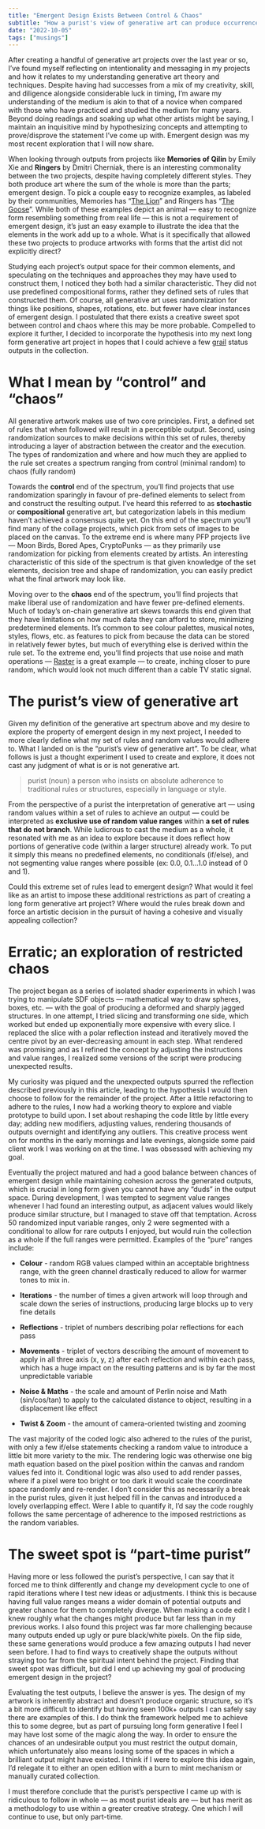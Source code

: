 ```yaml
---
title: "Emergent Design Exists Between Control & Chaos"
subtitle: "How a purist's view of generative art can produce occurrences of emergent design."
date: "2022-10-05"
tags: ["musings"]
---
```


After creating a handful of generative art projects over the last year or so, I’ve found myself reflecting on intentionality and messaging in my projects and how it relates to my understanding generative art theory and techniques. Despite having had successes from a mix of my creativity, skill, and diligence alongside considerable luck in timing, I’m aware my understanding of the medium is akin to that of a novice when compared with those who have practiced and studied the medium for many years. Beyond doing readings and soaking up what other artists might be saying, I maintain an inquisitive mind by hypothesizing concepts and attempting to prove/disprove the statement I’ve come up with. Emergent design was my most recent exploration that I will now share.

<ImageEmbed src="erratic-oob-A.jpg" alt="Erratic Out of Bounds" width={1024} height={682} priority="true" />

When looking through outputs from projects like **Memories of Qilin** by Emily Xie and **Ringers** by Dmitri Cherniak, there is an interesting commonality between the two projects, despite having completely different styles. They both produce art where the sum of the whole is more than the parts; emergent design. To pick a couple easy to recognize examples, as labeled by their communities, Memories has “[The Lion](https://www.artblocks.io/collections/curated/projects/0xa7d8d9ef8d8ce8992df33d8b8cf4aebabd5bd270/282/tokens/282000808)” and Ringers has “[The Goose](https://www.artblocks.io/collections/curated/projects/0xa7d8d9ef8d8ce8992df33d8b8cf4aebabd5bd270/13/tokens/13000879)”. While both of these examples depict an animal — easy to recognize form resembling something from real life — this is not a requirement of emergent design, it’s just an easy example to illustrate the idea that the elements in the work add up to a whole. What is it specifically that allowed these two projects to produce artworks with forms that the artist did not explicitly direct?

Studying each project’s output space for their common elements, and speculating on the techniques and approaches they may have used to construct them, I noticed they both had a similar characteristic. They did not use predefined compositional forms, rather they defined sets of rules that constructed them. Of course, all generative art uses randomization for things like positions, shapes, rotations, etc. but fewer have clear instances of emergent design. I postulated that there exists a creative sweet spot between control and chaos where this may be more probable. Compelled to explore it further, I decided to incorporate the hypothesis into my next long form generative art project in hopes that I could achieve a few [grail](https://showups.io/web3-dictionary/grail/) status outputs in the collection.

# What I mean by “control” and “chaos”

All generative artwork makes use of two core principles. First, a defined set of rules that when followed will result in a perceptible output. Second, using randomization sources to make decisions within this set of rules, thereby introducing a layer of abstraction between the creator and the execution. The types of randomization and where and how much they are applied to the rule set creates a spectrum ranging from control (minimal random) to chaos (fully random)

<ImageEmbed src="proof-of-pep-1620.jpg" alt="Proof of Pepe #1620" width={921} height={921} size="inset" />

Towards the **control** end of the spectrum, you’ll find projects that use randomization sparingly in favour of pre-defined elements to select from and construct the resulting output. I’ve heard this referred to as **stochastic** or **compositional** generative art, but categorization labels in this medium haven’t achieved a consensus quite yet. On this end of the spectrum you’ll find many of the collage projects, which pick from sets of images to be placed on the canvas. To the extreme end is where many PFP projects live — Moon Birds, Bored Apes, CryptoPunks — as they primarily use randomization for picking from elements created by artists. An interesting characteristic of this side of the spectrum is that given knowledge of the set elements, decision tree and shape of randomization, you can easily predict what the final artwork may look like.

<ImageEmbed
    src="montreal-friend-scale-494.jpg"
    alt="Montreal Friend Scale #494"
    width={1200}
    height={1200}
    size="inset"
/>

Moving over to the **chaos** end of the spectrum, you’ll find projects that make liberal use of randomization and have fewer pre-defined elements. Much of today’s on-chain generative art skews towards this end given that they have limitations on how much data they can afford to store, minimizing predetermined elements. It’s common to see colour palettes, musical notes, styles, flows, etc. as features to pick from because the data can be stored in relatively fewer bytes, but much of everything else is derived within the rule set. To the extreme end, you’ll find projects that use noise and math operations — [Raster](https://www.artblocks.io/collections/curated/projects/0xa7d8d9ef8d8ce8992df33d8b8cf4aebabd5bd270/341) is a great example — to create, inching closer to pure random, which would look not much different than a cable TV static signal.

# The purist’s view of generative art

Given my definition of the generative art spectrum above and my desire to explore the property of emergent design in my next project, I needed to more clearly define what my set of rules and random values would adhere to. What I landed on is the “purist’s view of generative art”. To be clear, what follows is just a thought experiment I used to create and explore, it does not cast any judgment of what is or is not generative art.

> purist (noun)
> a person who insists on absolute adherence to traditional rules or structures, especially in language or style.

From the perspective of a purist the interpretation of generative art — using random values within a set of rules to achieve an output — could be interpreted as **exclusive use of random value ranges** within **a set of rules that do not branch**. While ludicrous to cast the medium as a whole, it resonated with me as an idea to explore because it does reflect how portions of generative code (within a larger structure) already work. To put it simply this means no predefined elements, no conditionals (if/else), and not segmenting value ranges where possible (ex: 0.0, 0.1…1.0 instead of 0 and 1).

Could this extreme set of rules lead to emergent design? What would it feel like as an artist to impose these additional restrictions as part of creating a long form generative art project? Where would the rules break down and force an artistic decision in the pursuit of having a cohesive and visually appealing collection?

# Erratic; an exploration of restricted chaos

The project began as a series of isolated shader experiments in which I was trying to manipulate SDF objects — mathematical way to draw spheres, boxes, etc. — with the goal of producing a deformed and sharply jagged structures. In one attempt, I tried slicing and transforming one side, which worked but ended up exponentially more expensive with every slice. I replaced the slice with a polar reflection instead and iteratively moved the centre pivot by an ever-decreasing amount in each step. What rendered was promising and as I refined the concept by adjusting the instructions and value ranges, I realized some versions of the script were producing unexpected results.

<ImageEmbed src="erratic-experiments.jpg" alt="Erratic Experiments" width={2666} height={1000} />

My curiosity was piqued and the unexpected outputs spurred the reflection described previously in this article, leading to the hypothesis I would then choose to follow for the remainder of the project. After a little refactoring to adhere to the rules, I now had a working theory to explore and viable prototype to build upon. I set about reshaping the code little by little every day; adding new modifiers, adjusting values, rendering thousands of outputs overnight and identifying any outliers. This creative process went on for months in the early mornings and late evenings, alongside some paid client work I was working on at the time. I was obsessed with achieving my goal.

Eventually the project matured and had a good balance between chances of emergent design while maintaining cohesion across the generated outputs, which is crucial in long form given you cannot have any “duds” in the output space. During development, I was tempted to segment value ranges whenever I had found an interesting output, as adjacent values would likely produce similar structure, but I managed to stave off that temptation. Across 50 randomized input variable ranges, only 2 were segmented with a conditional to allow for rare outputs I enjoyed, but would ruin the collection as a whole if the full ranges were permitted. Examples of the “pure” ranges include:

-   **Colour** - random RGB values clamped within an acceptable brightness range, with the green channel drastically reduced to allow for warmer tones to mix in.

-   **Iterations** - the number of times a given artwork will loop through and scale down the series of instructions, producing large blocks up to very fine details

-   **Reflections** - triplet of numbers describing polar reflections for each pass

-   **Movements** - triplet of vectors describing the amount of movement to apply in all three axis (x, y, z) after each reflection and within each pass, which has a huge impact on the resulting patterns and is by far the most unpredictable variable

-   **Noise & Maths** - the scale and amount of Perlin noise and Math (sin/cos/tan) to apply to the calculated distance to object, resulting in a displacement like effect

-   **Twist & Zoom** - the amount of camera-oriented twisting and zooming

<ImageEmbed src="erratic-oob-B.jpg" alt="Erratic Out of Bounds" width={2400} height={1600} />

The vast majority of the coded logic also adhered to the rules of the purist, with only a few if/else statements checking a random value to introduce a little bit more variety to the mix. The rendering logic was otherwise one big math equation based on the pixel position within the canvas and random values fed into it. Conditional logic was also used to add render passes, where if a pixel were too bright or too dark it would scale the coordinate space randomly and re-render. I don’t consider this as necessarily a break in the purist rules, given it just helped fill in the canvas and introduced a lovely overlapping effect. Were I able to quantify it, I’d say the code roughly follows the same percentage of adherence to the imposed restrictions as the random variables.

# The sweet spot is “part-time purist”

Having more or less followed the purist’s perspective, I can say that it forced me to think differently and change my development cycle to one of rapid iterations where I test new ideas or adjustments. I think this is because having full value ranges means a wider domain of potential outputs and greater chance for them to completely diverge. When making a code edit I knew roughly what the changes might produce but far less than in my previous works. I also found this project was far more challenging because many outputs ended up ugly or pure black/white pixels. On the flip side, these same generations would produce a few amazing outputs I had never seen before. I had to find ways to creatively shape the outputs without straying too far from the spiritual intent behind the project. Finding that sweet spot was difficult, but did I end up achieving my goal of producing emergent design in the project?

Evaluating the test outputs, I believe the answer is yes. The design of my artwork is inherently abstract and doesn’t produce organic structure, so it’s a bit more difficult to identify but having seen 100k+ outputs I can safely say there are examples of this. I do think the framework helped me to achieve this to some degree, but as part of pursuing long form generative I feel I may have lost some of the magic along the way. In order to ensure the chances of an undesirable output you must restrict the output domain, which unfortunately also means losing some of the spaces in which a brilliant output might have existed. I think if I were to explore this idea again, I’d relegate it to either an open edition with a burn to mint mechanism or manually curated collection.

I must therefore conclude that the purist’s perspective I came up with is ridiculous to follow in whole — as most purist ideals are — but has merit as a methodology to use within a greater creative strategy. One which I will continue to use, but only part-time.
